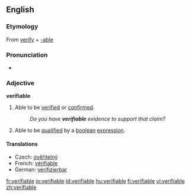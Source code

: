 ==English==
===Etymology===
From [[verify]] + [[-able]]

===Pronunciation===
*{{audio|en-us-verifiable.ogg|Audio (US)}}

===Adjective===
'''verifiable'''
#Able to be [[verified]] or [[confirmed]].
#:''Do you have '''verifiable''' evidence to support that claim?''
#Able to be [[qualified]] by a [[boolean]] [[expression]].

====Translations====
{{trans-top|able to be verified}}
*Czech: [[ověřitelný]] {{m}}
*French: [[vérifiable]]
*German: [[verifizierbar]]
{{trans-mid}}
{{trans-bottom}}

[[fr:verifiable]]
[[io:verifiable]]
[[id:verifiable]]
[[hu:verifiable]]
[[fi:verifiable]]
[[vi:verifiable]]
[[zh:verifiable]]